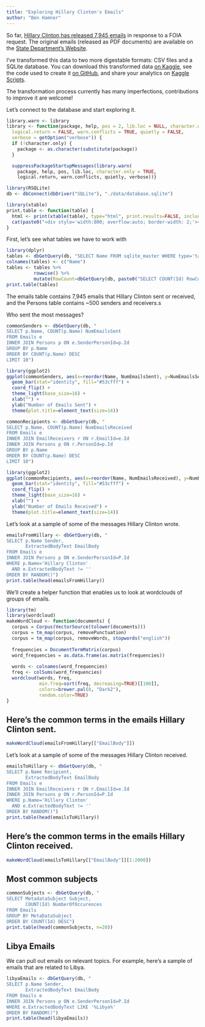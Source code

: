 ```yaml
---
title: "Exploring Hillary Clinton's Emails"
author: "Ben Hamner"
---
```


So far, [Hillary Clinton has released 7,945 emails](https://www.hillaryclinton.com/hillarys-emails-four-sentences/) in response to a FOIA request. The original emails (released as PDF documents) are available on the [State Department's Website](https://foia.state.gov/Search/Results.aspx?collection=Clinton_Email).

I've transformed this data to two more digestable formats: CSV files and a SQLite database. You can download this transformed data [on Kaggle](https://www.kaggle.com/c/hillary-clinton-emails/data), see the code used to create it [on GitHub](https://github.com/benhamner/hillary-clinton-emails), and share your analytics on [Kaggle Scripts](https://www.kaggle.com/c/hillary-clinton-emails/data).

The transformation process currently has many imperfections, contributions to improve it are welcome!

Let's connect to the database and start exploring it.

```r
library.warn <- library
library <- function(package, help, pos = 2, lib.loc = NULL, character.only = FALSE,
  logical.return = FALSE, warn.conflicts = TRUE, quietly = FALSE,
  verbose = getOption("verbose")) {
  if (!character.only) {
    package <- as.character(substitute(package))
  }

  suppressPackageStartupMessages(library.warn(
    package, help, pos, lib.loc, character.only = TRUE,
    logical.return, warn.conflicts, quietly, verbose))}
```

```r
library(RSQLite)
db <- dbConnect(dbDriver("SQLite"), "./data/database.sqlite")
```


```r
library(xtable)
print.table <- function(table) {
  html <- print(xtable(table), type="html", print.results=FALSE, include.rownames=FALSE)
  cat(paste0("<div style='width:800; overflow:auto; border-width: 2;'><style>td {padding: 3px;} th {padding: 3px;}</style>", html, "</div>"))
}
```

First, let's see what tables we have to work with

```r
library(dplyr)
tables <- dbGetQuery(db, "SELECT Name FROM sqlite_master WHERE type='table'")
colnames(tables) <- c("Name")
tables <- tables %>%
          rowwise() %>%
          mutate(RowCount=dbGetQuery(db, paste0("SELECT COUNT(Id) RowCount FROM ", Name))$RowCount[1])
print.table(tables)
```

The emails table contains 7,945 emails that Hillary Clinton sent or received, and the Persons table contains ~500 senders and receivers.s 

Who sent the most messages?

```r
commonSenders <- dbGetQuery(db, "
SELECT p.Name, COUNT(p.Name) NumEmailsSent
FROM Emails e
INNER JOIN Persons p ON e.SenderPersonId=p.Id
GROUP BY p.Name
ORDER BY COUNT(p.Name) DESC
LIMIT 10")

library(ggplot2)
ggplot(commonSenders, aes(x=reorder(Name, NumEmailsSent), y=NumEmailsSent)) +
  geom_bar(stat="identity", fill="#53cfff") +
  coord_flip() + 
  theme_light(base_size=16) +
  xlab("") +
  ylab("Number of Emails Sent") + 
  theme(plot.title=element_text(size=14))

commonRecipients <- dbGetQuery(db, "
SELECT p.Name, COUNT(p.Name) NumEmailsReceived
FROM Emails e
INNER JOIN EmailReceivers r ON r.EmailId=e.Id
INNER JOIN Persons p ON r.PersonId=p.Id
GROUP BY p.Name
ORDER BY COUNT(p.Name) DESC
LIMIT 10")

library(ggplot2)
ggplot(commonRecipients, aes(x=reorder(Name, NumEmailsReceived), y=NumEmailsReceived)) +
  geom_bar(stat="identity", fill="#53cfff") +
  coord_flip() + 
  theme_light(base_size=16) +
  xlab("") + 
  ylab("Number of Emails Received") + 
  theme(plot.title=element_text(size=14))
```

Let's look at a sample of some of the messages Hillary Clinton wrote.

```r
emailsFromHillary <- dbGetQuery(db, "
SELECT p.Name Sender,
       ExtractedBodyText EmailBody
FROM Emails e
INNER JOIN Persons p ON e.SenderPersonId=P.Id
WHERE p.Name='Hillary Clinton'
  AND e.ExtractedBodyText != ''
ORDER BY RANDOM()")
print.table(head(emailsFromHillary))
```

We'll create a helper function that enables us to look at wordclouds of groups of emails.

```r
library(tm)
library(wordcloud)
makeWordCloud <- function(documents) {
  corpus = Corpus(VectorSource(tolower(documents)))
  corpus = tm_map(corpus, removePunctuation)
  corpus = tm_map(corpus, removeWords, stopwords("english"))
  
  frequencies = DocumentTermMatrix(corpus)
  word_frequencies = as.data.frame(as.matrix(frequencies))
  
  words <- colnames(word_frequencies)
  freq <- colSums(word_frequencies)
  wordcloud(words, freq,
            min.freq=sort(freq, decreasing=TRUE)[[100]],
            colors=brewer.pal(8, "Dark2"),
            random.color=TRUE)  
}
```

## Here's the common terms in the emails Hillary Clinton sent.
```r
makeWordCloud(emailsFromHillary[["EmailBody"]])
```

Let's look at a sample of some of the messages Hillary Clinton received.

```r
emailsToHillary <- dbGetQuery(db, "
SELECT p.Name Recipient,
       ExtractedBodyText EmailBody
FROM Emails e
INNER JOIN EmailReceivers r ON r.EmailId=e.Id
INNER JOIN Persons p ON r.PersonId=P.Id
WHERE p.Name='Hillary Clinton'
  AND e.ExtractedBodyText != ''
ORDER BY RANDOM()")
print.table(head(emailsToHillary))
```

## Here's the common terms in the emails Hillary Clinton received.
```r
makeWordCloud(emailsToHillary[["EmailBody"]][1:2000])
```

## Most common subjects
```r
commonSubjects <- dbGetQuery(db, "
SELECT MetadataSubject Subject,
       COUNT(Id) NumberOfOccurences
FROM Emails
GROUP BY MetaDataSubject
ORDER BY COUNT(Id) DESC")
print.table(head(commonSubjects, n=20))
```

## Libya Emails
We can pull out emails on relevant topics. For example, here's a sample of emails that are related to Libya.
```r
libyaEmails <- dbGetQuery(db, "
SELECT p.Name Sender,
       ExtractedBodyText EmailBody
FROM Emails e
INNER JOIN Persons p ON e.SenderPersonId=P.Id
WHERE e.ExtractedBodyText LIKE '%Libya%'
ORDER BY RANDOM()")
print.table(head(libyaEmails))
```
